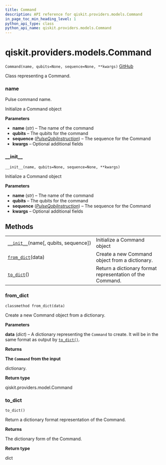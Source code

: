 ```yaml
---
title: Command
description: API reference for qiskit.providers.models.Command
in_page_toc_min_heading_level: 1
python_api_type: class
python_api_name: qiskit.providers.models.Command
---
```


<span id="qiskit-providers-models-command" />

# qiskit.providers.models.Command

<span id="qiskit.providers.models.Command" />

`Command(name, qubits=None, sequence=None, **kwargs)` [GitHub](https://github.com/qiskit/qiskit/tree/stable/0.16/qiskit/providers/models/pulsedefaults.py "view source code")

Class representing a Command.

<span id="qiskit.providers.models.Command.name" />

### name

Pulse command name.

Initialize a Command object

**Parameters**

*   **name** (*str*) – The name of the command
*   **qubits** – The qubits for the command
*   **sequence** ([*PulseQobjInstruction*](qiskit.qobj.PulseQobjInstruction "qiskit.qobj.PulseQobjInstruction")) – The sequence for the Command
*   **kwargs** – Optional additional fields

### \_\_init\_\_

<span id="qiskit.providers.models.Command.__init__" />

`__init__(name, qubits=None, sequence=None, **kwargs)`

Initialize a Command object

**Parameters**

*   **name** (*str*) – The name of the command
*   **qubits** – The qubits for the command
*   **sequence** ([*PulseQobjInstruction*](qiskit.qobj.PulseQobjInstruction "qiskit.qobj.PulseQobjInstruction")) – The sequence for the Command
*   **kwargs** – Optional additional fields

## Methods

|                                                                                                                               |                                                           |
| ----------------------------------------------------------------------------------------------------------------------------- | --------------------------------------------------------- |
| [`__init__`](#qiskit.providers.models.Command.__init__ "qiskit.providers.models.Command.__init__")(name\[, qubits, sequence]) | Initialize a Command object                               |
| [`from_dict`](#qiskit.providers.models.Command.from_dict "qiskit.providers.models.Command.from_dict")(data)                   | Create a new Command object from a dictionary.            |
| [`to_dict`](#qiskit.providers.models.Command.to_dict "qiskit.providers.models.Command.to_dict")()                             | Return a dictionary format representation of the Command. |

### from\_dict

<span id="qiskit.providers.models.Command.from_dict" />

`classmethod from_dict(data)`

Create a new Command object from a dictionary.

**Parameters**

**data** (*dict*) – A dictionary representing the `Command` to create. It will be in the same format as output by [`to_dict()`](#qiskit.providers.models.Command.to_dict "qiskit.providers.models.Command.to_dict").

**Returns**

**The `Command` from the input**

dictionary.

**Return type**

qiskit.providers.model.Command

### to\_dict

<span id="qiskit.providers.models.Command.to_dict" />

`to_dict()`

Return a dictionary format representation of the Command.

**Returns**

The dictionary form of the Command.

**Return type**

dict

